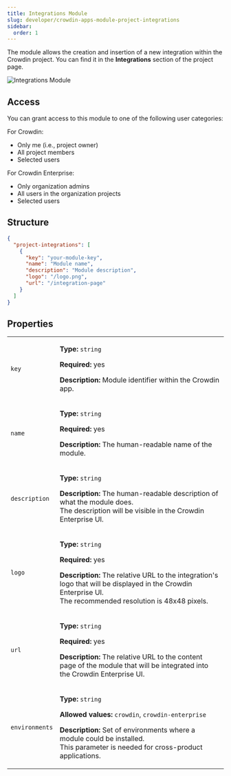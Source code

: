 ```yaml
---
title: Integrations Module
slug: developer/crowdin-apps-module-project-integrations
sidebar:
  order: 1
---
```



The module allows the creation and insertion of a new integration within the Crowdin project. You can find it in the **Integrations** section of the project page.

<Image src={integrations} alt="Integrations Module" />

## Access

You can grant access to this module to one of the following user categories:

For Crowdin:

* Only me (i.e., project owner)
* All project members
* Selected users

For Crowdin Enterprise:

* Only organization admins
* All users in the organization projects
* Selected users

## Structure

```json title="manifest.json"
{
  "project-integrations": [
    {
      "key": "your-module-key",
      "name": "Module name",
      "description": "Module description",
      "logo": "/logo.png",
      "url": "/integration-page"
    }
  ]
}
```

## Properties

<table>
  <tbody>
    <tr>
      <td><code>key</code></td>
      <td>
        <p><strong>Type:</strong> <code>string</code></p>
        <p><strong>Required:</strong> yes</p>
        <p><strong>Description:</strong> Module identifier within the Crowdin app.</p>
      </td>
    </tr>
    <tr>
      <td><code>name</code></td>
      <td>
        <p><strong>Type:</strong> <code>string</code></p>
        <p><strong>Required:</strong> yes</p>
        <p><strong>Description:</strong> The human-readable name of the module.</p>
      </td>
    </tr>
    <tr>
      <td><code>description</code></td>
      <td>
        <p><strong>Type:</strong> <code>string</code></p>
        <p><strong>Description:</strong> The human-readable description of what the module does.<br/>
         The description will be visible in the Crowdin Enterprise UI.</p>
      </td>
    </tr>
    <tr>
      <td><code>logo</code></td>
      <td>
        <p><strong>Type:</strong> <code>string</code></p>
        <p><strong>Required:</strong> yes</p>
        <p><strong>Description:</strong> The relative URL to the integration's logo that will be displayed in the Crowdin Enterprise UI.<br/>
         The recommended resolution is 48x48 pixels.</p>
      </td>
    </tr>
    <tr>
      <td><code>url</code></td>
      <td>
        <p><strong>Type:</strong> <code>string</code></p>
        <p><strong>Required:</strong> yes</p>
        <p><strong>Description:</strong> The relative URL to the content page of the module that will be integrated into the Crowdin Enterprise UI.</p>
      </td>
    </tr>
    <tr>
      <td><code class="whitespace-nowrap">environments</code></td>
      <td>
        <p><strong>Type:</strong> <code>string</code></p>
        <p><strong>Allowed values:</strong> <code>crowdin</code>, <code>crowdin-enterprise</code></p>
        <p><strong>Description:</strong> Set of environments where a module could be installed.<br/>
        This parameter is needed for cross-product applications.</p>
      </td>
    </tr>
  </tbody>
</table>
